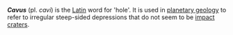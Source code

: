 '''''Cavus''''' (pl. ''cavi'') is the [[Latin]] word for 'hole'. It is used in [[planetary geology]] to refer to irregular steep-sided depressions that do not seem to be [[crater|impact craters]].

{{msg:stub}}